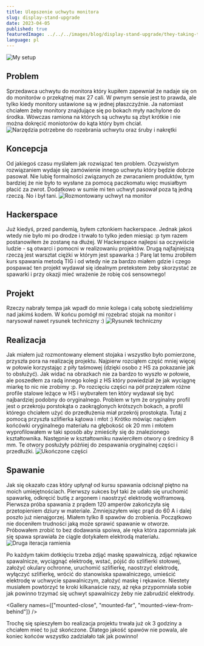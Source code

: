 ```yaml
---
title: Ulepszenie uchwytu monitora
slug: display-stand-upgrade
date: 2023-04-05
published: true
featuredImage: ../../../images/blog/display-stand-upgrade/they-taking-the-hobbits.jpg
language: pl
---
```



![My setup](../../../images/blog/display-stand-upgrade/they-taking-the-hobbits.jpg)

## Problem
Sprzedawca uchwytu do monitora który kupiłem zapewniał że nadaje się on do monitorów o przekątnej max 27 cali. W pwnym sensie jest to prawda, ale tylko kiedy monitory ustawione są w jednej płaszczyźnie. Ja natomiast chciałem żeby monitory znajdujące się po bokach myły nachylone do środka. Wówczas ramiona na których są uchwytu są zbyt krótkie i nie można dokręcić moniotorów do kąta który bym chciał.
![Narzędzia potrzebne do rozebrania uchwytu oraz śruby i nakrętki](../../../images/blog/display-stand-upgrade/tools-and-parts.jpg)

## Koncepcja
Od jakiegoś czasu myślałem jak rozwiązać ten problem. Oczywistym rozwiązaniem wydaje się zamówienie innego uchwytu który będzie dobrze pasował. Nie lubię formalności związanych ze zwracaniem produktów, tym bardziej że nie było to wysłane za pomocą paczkomatu więc musiałbym płacić za zwrot. Dodatkowo w sumie mi ten uchwyt pasował poza tą jedną rzeczą. No i był tani. 
![Rozmontowany uchwyt na monitor](../../../images/blog/display-stand-upgrade/disasembled-stand.jpg)

## Hackerspace
Już kiedyś, przed pandemią, byłem członkiem hackerspace. Jednak jakoś wtedy nie było mi po drodze i trwało to tylko jeden miesiąc :p tym razem postanowiłem że zostanę na dłużej. W Hackerspace najlepsi sa oczywiście ludzie - są otwarci i pomocni w realizowaniu projektów. Drugą najfajniejszą rzeczą jest warsztat ciężki w którym jest spawarka :) Parę lat temu zrobiłem kurs spawania metodą TIG i od wtedy nie za bardzo miałem gdzie i czego pospawać ten projekt wydawał się idealnym pretekstem żeby skorzystać ze spawarki i przy okazji mieć wrażenie że robię coś sensownego!

## Projekt
Rzeczy nabrały tempa jak wpadł do mnie kolega i całą sobotę siedzieliśmy nad jakimś kodem. W końcu pomógł mi rozebrać stojak na monitor i narysował nawet rysunek techniczny :)
![Rysunek techniczny](../../../images/blog/display-stand-upgrade/design.jpg)

## Realizacja
Jak miałem już rozmontowany element stojaka i wszystko było pomierzone, przyszła pora na realizację projektu. Najpierw rozciąłem część mniej więcej w połowie korzystając z piły taśmowej (dzięki osobo z HS za pokazanie jak to obsłużyć). Jak widać na obrazkach nie za bardzo to wyszło w połowie, ale poszedłem za radą innego kolegi z HS który powiedział że jak wyciągnę miarkę to nic nie zrobimy :p. Po rozcięciu części na pół przejrzałem różne profile stalowe leżące w HS i wybvrałem ten który wydawał się być najbardziej podobny do oryginalnego. Problem w tym że oryginalny profil jest o przekroju porstokąta o zaokrąglonych krótszych bokach, a profil którego chciałem użyć do przedłużenia miał przekrój prostokąta. Tutaj z pomocą przyszła szlifierka kątowa i młot :) Krótko mówiąc naciąłem końcówki oryginalnego materiału na głębokość ok 20 mm i młotem wyprofilowałem w taki sposób aby zmieściły się do znalezionego kształtownika. Następnie w kształtowniku nawierciłem otwory o średnicy 8 mm. Te otwory posłużyły póżńiej do zespawania oryginalnej części i przedłużki.
![Ukończone części](../../../images/blog/display-stand-upgrade/finished-parts.jpg)

## Spawanie
Jak się okazało czas który upłynął od kursu spawania odcisnął piętno na moich umiejętnościach. Pierwszy sukces był taki że udało się uruchomić spawarkę, odkręcić butlę z argonem i naostrzyć elektrodę wolframową.
Pierwsza próba spawania z prądem 120 amperów zakończyła się przetopieniem dziury w materiale. Zmniejszyłem więc prąd do 60 A i dalej poszło już nienajgorzej. Miałem tylko 8 spawów do zrobienia.
Początkowo nie doceniłem trudności jaką może sprawić spawanie w otworze. Próbowałem zrobić to bez dodawania spoiwa, ale ręka która zapomniała jak się spawa sprawiała że ciągle dotykałem elektrodą materiału.
![Druga iteracja ramienia](../../../images/blog/display-stand-upgrade/second-iteration.jpg)


Po każdym takim dotkięciu trzeba zdjąć maskę spawalniczą, zdjąć rękawice spawalnicze, wyciągnąć elektrodę, wstać, pójść do szlifierki stołowej, założyć okulary ochronne, uruchomić szlifierkę, naostrzyć elektrodę, wyłączyć szlifierkę, wrócić do stanowiska spawalniczego, umieścić elektrodę w uchwycie spawalniczym, założyć maskę i rękawice. Niestety musiałem powtórzyć te kroki kilkanaście razy, aż ręka przypomniała sobie jak powinno trzymać się uchwyt spawalniczy żeby nie zabrudzić elektrody.

<Gallery names={["mounted-close", "mounted-far", "mounted-view-from-behind"]} />

Trochę się spieszyłem bo realizacja projektu trwała już ok 3 godziny a chciałem mieć to już skończone. Dlatego jakość spawów nie powala, ale koniec końców wszystko zadziałało tak jak powinno!